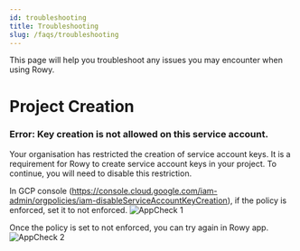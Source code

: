 ```yaml
---
id: troubleshooting
title: Troubleshooting
slug: /faqs/troubleshooting
---
```



This page will help you troubleshoot any issues you may encounter when using Rowy.

# Project Creation

### Error: Key creation is not allowed on this service account.

Your organisation has restricted the creation of service account keys. It is a requirement for Rowy to create service account keys in your project. To continue, you will need to disable this restriction.

In GCP console (https://console.cloud.google.com/iam-admin/orgpolicies/iam-disableServiceAccountKeyCreation), if the policy is enforced, set it to not enforced.
<img src={orgPolicyOn} alt="AppCheck 1" width={200} />

Once the policy is set to not enforced, you can try again in Rowy app.
<img src={orgPolicyOff} alt="AppCheck 2" width={200} />

